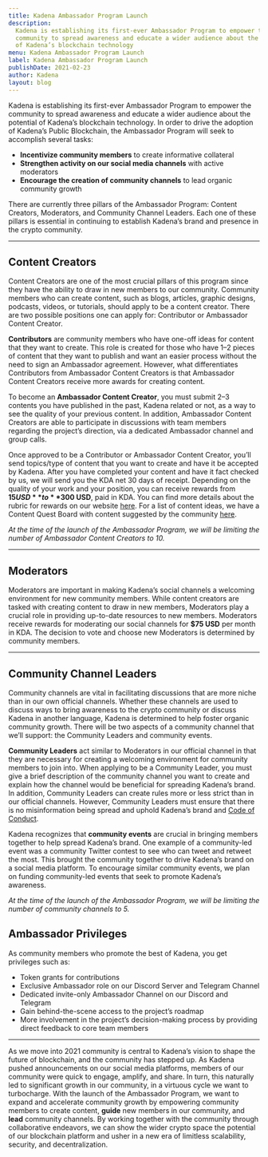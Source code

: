 ```yaml
---
title: Kadena Ambassador Program Launch
description:
  Kadena is establishing its first-ever Ambassador Program to empower the
  community to spread awareness and educate a wider audience about the potential
  of Kadena’s blockchain technology
menu: Kadena Ambassador Program Launch
label: Kadena Ambassador Program Launch
publishDate: 2021-02-23
author: Kadena
layout: blog
---
```


Kadena is establishing its first-ever Ambassador Program to empower the
community to spread awareness and educate a wider audience about the potential
of Kadena’s blockchain technology. In order to drive the adoption of Kadena’s
Public Blockchain, the Ambassador Program will seek to accomplish several tasks:

- **Incentivize community members** to create informative collateral
- **Strengthen activity on our social media channels** with active moderators
- **Encourage the creation of community channels** to lead organic community
  growth

There are currently three pillars of the Ambassador Program: Content Creators,
Moderators, and Community Channel Leaders. Each one of these pillars is
essential in continuing to establish Kadena’s brand and presence in the crypto
community.

---

## Content Creators

Content Creators are one of the most crucial pillars of this program since they
have the ability to draw in new members to our community. Community members who
can create content, such as blogs, articles, graphic designs, podcasts, videos,
or tutorials, should apply to be a content creator. There are two possible
positions one can apply for: Contributor or Ambassador Content Creator.

**Contributors** are community members who have one-off ideas for content that
they want to create. This role is created for those who have 1–2 pieces of
content that they want to publish and want an easier process without the need to
sign an Ambassador agreement. However, what differentiates Contributors from
Ambassador Content Creators is that Ambassador Content Creators receive more
awards for creating content.

To become an **Ambassador Content Creator**, you must submit 2–3 contents you
have published in the past, Kadena related or not, as a way to see the quality
of your previous content. In addition, Ambassador Content Creators are able to
participate in discussions with team members regarding the project’s direction,
via a dedicated Ambassador channel and group calls.

Once approved to be a Contributor or Ambassador Content Creator, you’ll send
topics/type of content that you want to create and have it be accepted by
Kadena. After you have completed your content and have it fact checked by us, we
will send you the KDA net 30 days of receipt. Depending on the quality of your
work and your position, you can receive rewards from **$15 USD** to **$300
USD**, paid in KDA. You can find more details about the rubric for rewards on
our website [here](https://kadena.io/ambassador-program). For a list of content
ideas, we have a Content Quest Board with content suggested by the community
[here](https://docs.google.com/spreadsheets/d/1B-m50T5mnQv-4SKHrUBdadQqChbEBKvVHgPuze4PzAY/edit#gid=1395531297).

_At the time of the launch of the Ambassador Program, we will be limiting the
number of Ambassador Content Creators to 10._

---

## Moderators

Moderators are important in making Kadena’s social channels a welcoming
environment for new community members. While content creators are tasked with
creating content to draw in new members, Moderators play a crucial role in
providing up-to-date resources to new members. Moderators receive rewards for
moderating our social channels for **$75 USD** per month in KDA. The decision to
vote and choose new Moderators is determined by community members.

---

## Community Channel Leaders

Community channels are vital in facilitating discussions that are more niche
than in our own official channels. Whether these channels are used to discuss
ways to bring awareness to the crypto community or discuss Kadena in another
language, Kadena is determined to help foster organic community growth. There
will be two aspects of a community channel that we’ll support: the Community
Leaders and community events.

**Community Leaders** act similar to Moderators in our official channel in that
they are necessary for creating a welcoming environment for community members to
join into. When applying to be a Community Leader, you must give a brief
description of the community channel you want to create and explain how the
channel would be beneficial for spreading Kadena’s brand. In addition, Community
Leaders can create rules more or less strict than in our official channels.
However, Community Leaders must ensure that there is no misinformation being
spread and uphold Kadena’s brand and
[Code of Conduct](../../kadena/code-of-conduct).

Kadena recognizes that **community events** are crucial in bringing members
together to help spread Kadena’s brand. One example of a community-led event was
a community Twitter contest to see who can tweet and retweet the most. This
brought the community together to drive Kadena’s brand on a social media
platform. To encourage similar community events, we plan on funding
community-led events that seek to promote Kadena’s awareness.

_At the time of the launch of the Ambassador Program, we will be limiting the
number of community channels to 5._

## Ambassador Privileges

As community members who promote the best of Kadena, you get privileges such as:

- Token grants for contributions
- Exclusive Ambassador role on our Discord Server and Telegram Channel
- Dedicated invite-only Ambassador Channel on our Discord and Telegram
- Gain behind-the-scene access to the project’s roadmap
- More involvement in the project’s decision-making process by providing direct
  feedback to core team members

---

As we move into 2021 community is central to Kadena’s vision to shape the future
of blockchain, and the community has stepped up. As Kadena pushed announcements
on our social media platforms, members of our community were quick to engage,
amplify, and share. In turn, this naturally led to significant growth in our
community, in a virtuous cycle we want to turbocharge. With the launch of the
Ambassador Program, we want to expand and accelerate community growth by
empowering community members to create content, **guide** new members in our
community, and **lead** community channels. By working together with the
community through collaborative endeavors, we can show the wider crypto space
the potential of our blockchain platform and usher in a new era of limitless
scalability, security, and decentralization.
